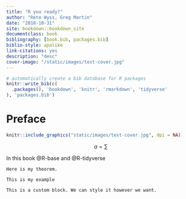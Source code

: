 ```yaml
--- 
title: "R you ready?"
author: "Reto Wyss, Greg Martin"
date: "2018-10-31"
site: bookdown::bookdown_site
documentclass: book
bibliography: [book.bib, packages.bib]
biblio-style: apalike
link-citations: yes
description: "desc"
cover-image: "/static/images/test-cover.jpg"
---
```



```r
# automatically create a bib database for R packages
knitr::write_bib(c(
  .packages(), 'bookdown', 'knitr', 'rmarkdown', 'tidyverse'
), 'packages.bib')
```




# Preface {-}


```r
knitr::include_graphics("static/images/test-cover.jpg", dpi = NA)
```


$$
a = \sum
$$

In this book @R-base and @R-tidyverse

```definition
Here is my theorem.
```


```example
This is my example
```


```block
This is a custom block. We can style it however we want.
```
